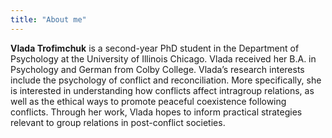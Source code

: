 ```yaml
---
title: "About me"
---
```


**Vlada Trofimchuk** is a second-year PhD student in the Department of Psychology at the University of Illinois Chicago. Vlada received her B.A. in Psychology and German from Colby College. Vlada’s research interests include the psychology of conflict and reconciliation. More specifically, she is interested in understanding how conflicts affect intragroup relations, as well as the ethical ways to promote peaceful coexistence following conflicts. Through her work, Vlada hopes to inform practical strategies relevant to group relations in post-conflict societies.
